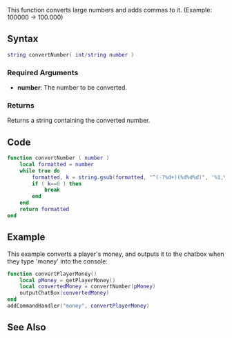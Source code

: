 {{Useful Function}}

This function converts large numbers and adds commas to it. (Example: 100000 -> 100.000)<br>

==Syntax==
<syntaxhighlight lang="lua">string convertNumber( int/string number )</syntaxhighlight>

===Required Arguments===
* '''number''': The number to be converted.

===Returns===
Returns a string containing the converted number.

==Code==
<syntaxhighlight lang="lua">
function convertNumber ( number )  
	local formatted = number  
	while true do      
		formatted, k = string.gsub(formatted, "^(-?%d+)(%d%d%d)", '%1,%2')    
		if ( k==0 ) then      
			break   
		end  
	end  
	return formatted
end
</syntaxhighlight>

==Example==
<section name="Client" class="client" show="true">
This example converts a player's money, and outputs it to the chatbox when they type 'money' into the console:
<syntaxhighlight lang="lua">
function convertPlayerMoney()
	local pMoney = getPlayerMoney()
	local convertedMoney = convertNumber(pMoney)
	outputChatBox(convertedMoney)
end
addCommandHandler("money", convertPlayerMoney)
</syntaxhighlight>
</section>

==See Also==
{{Useful_Functions}}